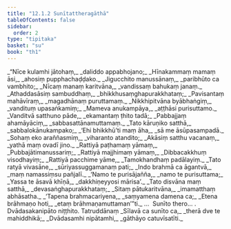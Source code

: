 ```yaml
---
title: "12.1.2 Sunītattheragāthā"
tableOfContents: false
sidebar:
  order: 2
type: "tipitaka"
basket: "su"
book: "th1"
---
```



<DynamicBreadcrumb />

<Division number="620" book="th1">

<Paragraph number="938" type="verses" book="th1">
_“Nīce kulamhi jātohaṃ,_  
_daliddo appabhojano;_  
_Hīnakammaṃ mamaṃ āsi,_  
_ahosiṃ pupphachaḍḍako._  

</Paragraph>

</Division>
<Division number="621" book="th1">

<Paragraph number="939" type="verses" book="th1">
_Jigucchito manussānaṃ,_  
_paribhūto ca vambhito;_  
_Nīcaṃ manaṃ karitvāna,_  
_vandissaṃ bahukaṃ janaṃ._  

</Paragraph>

</Division>
<Division number="622" book="th1">

<Paragraph number="940" type="verses" book="th1">
_Athaddasāsiṃ sambuddhaṃ,_  
_bhikkhusaṃghapurakkhataṃ;_  
_Pavisantaṃ mahāvīraṃ,_  
_magadhānaṃ puruttamaṃ._  

</Paragraph>

</Division>
<Division number="623" book="th1">

<Paragraph number="941" type="verses" book="th1">
_Nikkhipitvāna byābhaṅgiṃ,_  
_vandituṃ upasaṅkamiṃ;_  
_Mameva anukampāya,_  
_aṭṭhāsi purisuttamo._  

</Paragraph>

</Division>
<Division number="624" book="th1">

<Paragraph number="942" type="verses" book="th1">
_Vanditvā satthuno pāde,_  
_ekamantaṃ ṭhito tadā;_  
_Pabbajjaṃ ahamāyāciṃ,_  
_sabbasattānamuttamaṃ._  

</Paragraph>

</Division>
<Division number="625" book="th1">

<Paragraph number="943" type="verses" book="th1">
_Tato kāruṇiko satthā,_  
_sabbalokānukampako;_  
_‘Ehi bhikkhū’ti maṃ āha,_  
_sā me āsūpasampadā._  

</Paragraph>

</Division>
<Division number="626" book="th1">

<Paragraph number="944" type="verses" book="th1">
_Sohaṃ eko araññasmiṃ,_  
_viharanto atandito;_  
_Akāsiṃ satthu vacanaṃ,_  
_yathā maṃ ovadī jino._  

</Paragraph>

</Division>
<Division number="627" book="th1">

<Paragraph number="945" type="verses" book="th1">
_Rattiyā paṭhamaṃ yāmaṃ,_  
_Pubbajātimanussariṃ;_  
_Rattiyā majjhimaṃ yāmaṃ,_  
_Dibbacakkhuṃ visodhayiṃ;_  
_Rattiyā pacchime yāme,_  
_Tamokhandhaṃ padālayiṃ._  

</Paragraph>

</Division>
<Division number="628" book="th1">

<Paragraph number="946" type="verses" book="th1">
_Tato ratyā vivasāne,_  
_sūriyassuggamanaṃ pati;_  
_Indo brahmā ca āgantvā,_  
_maṃ namassiṃsu pañjalī._  

</Paragraph>

</Division>
<Division number="629" book="th1">

<Paragraph number="947" type="verses" book="th1">
_‘Namo te purisājañña,_  
_namo te purisuttama;_  
_Yassa te āsavā khīṇā,_  
_dakkhiṇeyyosi mārisa’._  

</Paragraph>

</Division>
<Division number="630" book="th1">

<Paragraph number="948" type="verses" book="th1">
_Tato disvāna maṃ satthā,_  
_devasaṅghapurakkhataṃ;_  
_Sitaṃ pātukaritvāna,_  
_imamatthaṃ abhāsatha._  

</Paragraph>

</Division>
<Division number="631" book="th1">

<Paragraph number="949" type="verses" book="th1">
_‘Tapena brahmacariyena,_  
_saṃyamena damena ca;_  
_Etena brāhmaṇo hoti,_  
_etaṃ brāhmaṇamuttaman’”ti._  


</Paragraph>
</Division>

<Paragraph number="950" type="center" book="th1">
…  Sunīto thero… .



</Paragraph>

<Paragraph number="951" type="center" book="th1">
Dvādasakanipāto niṭṭhito.



</Paragraph>

<Paragraph number="952" type="center" book="th1">
Tatruddānaṃ


</Paragraph>

<Paragraph number="953" type="verses" book="th1">
_Sīlavā ca sunīto ca,_  
_therā dve te mahiddhikā;_  
_Dvādasamhi nipātamhi,_  
_gāthāyo catuvīsatīti._
</Paragraph>
